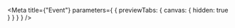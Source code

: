
<Meta
  title={"Event"}
  parameters={
    {
      previewTabs: {
        canvas: {
          hidden: true
        }
      }
    }
  }
/>

<TaskPageResultDTORootIndex />
